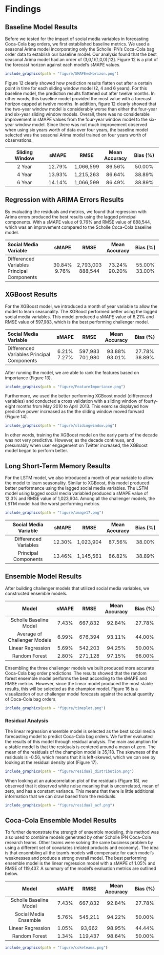 # Findings {#findings .unnumbered}


## Baseline Model Results  {.unnumbered}

Before we tested for the impact of social media variables in forecasting Coca-Cola bag orders, we first established baseline metrics.  We used a seasonal Arima model incorporating only the Scholle IPN's Coca-Cola bag order data to establish our baseline model.  Our analysis found that the best seasonal Arima model had an order of (3,0,1)(1,0,0)[12].   Figure 12 is a plot of the forecast horizon against each model’s sMAPE values.

```r
include_graphics(path = "figure/SMAPEvsHorizon.png")
```

Figure 12 clearly showed how prediction results flatten out after a certain point in time for each sliding window model (2, 4 and 6 years).  For this baseline model, the prediction results flattened out after twelve months.  In other words, this baseline model provided the most value with a forecast horizon capped at twelve months.  In addition, figure 12 clearly showed that the two-year window model is considerably worse than either the four-year and six-year sliding window models. Overall, there was no considerable improvement in sMAPE values from the four-year window model to the six-year window model. Since there was not much improvement observed when using six years worth of data over four years, the baseline model selected was the seasonal Arima model trained on four years worth of observations.

----------------------------------------------------------------------------------------------------------
  Sliding Window                   sMAPE             RMSE            Mean Accuracy       Bias (%)
-------------------------- ------------------- ------------------ ------------------- --------------------
2 Year                            12.79%          1,066,599            86.56%             50.00% 

4 Year                            13.93%          1,215,263            86.64%             38.89% 

6 Year                            14.14%          1,066,599            86.49%             38.89% 
-------------------------- ------------------- ------------------ ------------------- --------------------

## Regression with ARIMA Errors Results  {.unnumbered}
By evaluating the residuals and metrics, we found that regression with Arima errors produced the best results using the lagged principal components.  With a sMAPE value of 9.76% and RMSE value of 888,544, which was an improvement compared to the Scholle Coca-Cola baseline model.

-------------------------------------------------------------------------------------------------------------------
Social Media Variable                       sMAPE            RMSE            Mean Accuracy           Bias (%)
----------------------------------- ---------------- ------------------ --------------------- ---------------------
Differenced Variables                        30.84%       2,793,003            73.24%                55.00%
Principal Components                         9.76%         888,544             90.20%                33.00%
----------------------------------- ---------------- ------------------ --------------------- ---------------------

## XGBoost  Results  {.unnumbered}
For the XGBoost model, we introduced a month of year variable to allow the model to learn seasonality.  The XGBoost performed better using the lagged social media variables.  This model produced a sMAPE value of 6.21% and RMSE value of 597,983, which is the best performing challenger model.

--------------------------------------------------------------------------------------------------------------------
Social Media Variable                     sMAPE             RMSE            Mean Accuracy           Bias (%)
----------------------------------- ---------------- ------------------ --------------------- ---------------------
Differenced Variables                      6.21%            597,983            93.88%                27.78%
Principal Components                       7.27%            701,980            93.01%                38.89%
----------------------------------- ---------------- ------------------ --------------------- ---------------------

After running the model, we are able to rank the features based on importance (Figure 13).
```r
include_graphics(path = "figure/FeatureImportance.png")
```

Furthermore, we used the better performing XGBoost model (differenced variables) and conducted a cross validation with a sliding window of fourty-eight months from May 2010 to April 2013. This exercise displayed how predictive power increased as the the sliding window moved forward (Figure 14).  

```r
include_graphics(path = "figure/slidingwindow.png")
```

In other words, training the XGBoost model on the early parts of the decade was not very predictive. However, as the decade continues, and presumably when user engagement on Twitter increased, the XGBoost model began to perform better.

## Long Short-Term Memory Results  {.unnumbered}

For the LSTM model, we also introduced a month of year variable to allow the model to learn seasonality.  Similar to XGBoost, this model produced better performance using the lagged social media variables.  The LSTM model using lagged social media variabled produced a sMAPE value of 12.3% and RMSE value of 1,023,904. Among all the challenger models, the LSTM model had the worst performing metrics.

```r
include_graphics(path = "figure/image17.png")
```

--------------------------------------------------------------------------------------------------------------------
 Social Media Variable                  sMAPE                RMSE            Mean Accuracy          Bias (%)
----------------------------------- ---------------- ------------------ --------------------- ---------------------
Differenced Variables                   12.30%              1,023,904           87.56%                38.00%

Principal Components                    13.46%              1,145,561           86.82%                38.89%
----------------------------------- ---------------- ------------------ --------------------- ---------------------

## Ensemble Model  Results  {.unnumbered}

After building challenger models that utilized social media variables, we constructed ensemble models.  

--------------------------------------------------------------------------------------------------------------------
 Model                                  sMAPE                RMSE            Mean Accuracy       Bias (%)
----------------------------------- ---------------- ------------------ --------------------- ---------------------
Scholle Baseline Model                   7.43%            667,832             92.84%               27.78%
  
Average of Challenger Models             6.99%            676,394             93.11%               44.00%

Linear Regression                        5.69%            542,203             94.25%               50.00%
 
Random Forest                            2.80%             271,128             97.15%               66.00%
----------------------------------- ---------------- ------------------ --------------------- ---------------------

Ensembling the three challenger models we built produced more accurate Coca-Cola bag order predictions. The results showed that the random forest ensemble model performs the best according  to the sMAPE and RMSE metrics.  However, since the linear model produced the most stable results, this will be selected as the champion model. Figure 16 is a visualization of our challenger model forecasts against the actual quantity of Coca-Cola bag orders.

```r
include_graphics(path = "figure/timeplot.png")
```

### Residual Analysis  {.unnumbered}

The linear regression ensemble model is selected as the best social media forecasting model to predict Coca-Cola bag orders.  We further evaluated the results of this model through residual analysis.  The main assumption for a stable model is that the residuals is centered around a mean of zero.  The mean of the residuals of the champion model is 35,118.  The skewness of the residuals is -0.56, which means that it is left-skewed, which we can see by looking at the residual density plot (Figure 17). 

```r
include_graphics(path = "figure/residual_distribution.png")
```

When looking at an autocorrelation plot of the residuals (Figure 18), we observed that it observed white noise meaning that is uncorrelated, mean of zero, and has a constant variance.  This means that there is little additional information that we can draw based from the residuals.

```r
include_graphics(path = "figure/residual_acf.png")
```

## Coca-Cola Ensemble Model  Results  {.unnumbered}

To further demonstrate the strength of ensemble modeling, this method was also used to combine models generated by other Scholle IPN Coca-Cola research teams. Other teams were solving the same business problem by using a different set of covariates (related products and economy). The idea is that ensembling all the team’s models will compensate for each model’s weaknesses and produce a strong overall model. The best performing ensemble model is the linear regression model with a sMAPE of 1.05% and RMSE of 119,437.  A summary of the model’s evaluation metrics are outlined below. 

--------------------------------------------------------------------------------------------------------------------
            Model                       sMAPE                RMSE            Mean Accuracy       Bias (%)
----------------------------------- ---------------- ------------------ --------------------- ---------------------
Scholle Baseline Model                  7.43%            667,832             92.84%               27.78%

Social Media Ensemble                   5.76%            545,211             94.22%               50.00%

Linear Regression                       1.05%            93,662              98.95%               44.44%

Random Forest                           1.34%            119,437             98.64%               50.00%
----------------------------------- ---------------- ------------------ --------------------- ---------------------

```r
include_graphics(path = "figure/coketeams.png")
```


